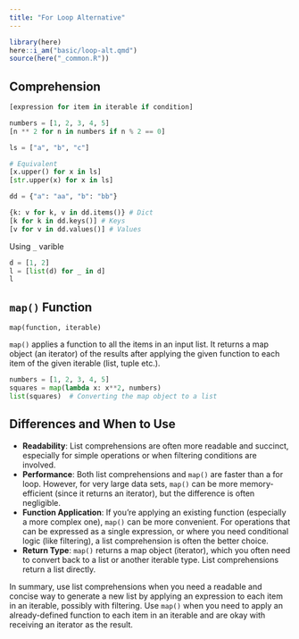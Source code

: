 ```yaml
---
title: "For Loop Alternative"
---
```


```r
library(here)
here::i_am("basic/loop-alt.qmd")
source(here("_common.R"))
```


## Comprehension

```python
[expression for item in iterable if condition]
```

```python
numbers = [1, 2, 3, 4, 5]
[n ** 2 for n in numbers if n % 2 == 0] 
```

```python
ls = ["a", "b", "c"]

# Equivalent
[x.upper() for x in ls]
[str.upper(x) for x in ls]
```

```python
dd = {"a": "aa", "b": "bb"}

{k: v for k, v in dd.items()} # Dict
[k for k in dd.keys()] # Keys
[v for v in dd.values()] # Values
```

Using `_` varible

```python
d = [1, 2]
l = [list(d) for _ in d]
l
```

## `map()` Function

`map(function, iterable)`

`map()` applies a function to all the items in an input list. It returns a map object (an iterator) of the results after applying the given function to each item of the given iterable (list, tuple etc.).



```python
numbers = [1, 2, 3, 4, 5]
squares = map(lambda x: x**2, numbers)  
list(squares)  # Converting the map object to a list
```

## Differences and When to Use

- **Readability**: List comprehensions are often more readable and succinct, especially for simple operations or when filtering conditions are involved.
- **Performance**: Both list comprehensions and `map()` are faster than a for loop. However, for very large data sets, `map()` can be more memory-efficient (since it returns an iterator), but the difference is often negligible.
- **Function Application**: If you're applying an existing function (especially a more complex one), `map()` can be more convenient. For operations that can be expressed as a single expression, or where you need conditional logic (like filtering), a list comprehension is often the better choice.
- **Return Type**: `map()` returns a map object (iterator), which you often need to convert back to a list or another iterable type. List comprehensions return a list directly.

In summary, use list comprehensions when you need a readable and concise way to generate a new list by applying an expression to each item in an iterable, possibly with filtering. Use `map()` when you need to apply an already-defined function to each item in an iterable and are okay with receiving an iterator as the result.